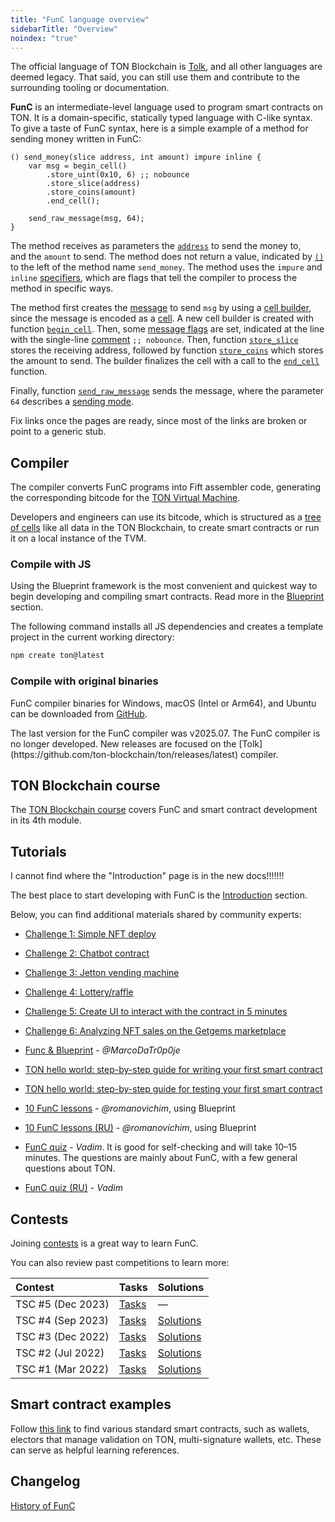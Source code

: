 ```yaml
---
title: "FunC language overview"
sidebarTitle: "Overview"
noindex: "true"
---
```



<Aside>

  The official language of TON Blockchain is [Tolk](/language/tolk), and all other languages are deemed legacy. That said, you can still use them and contribute to the surrounding tooling or documentation.

</Aside>

**FunC** is an intermediate-level language used to program smart contracts on TON. It is a domain-specific, statically typed language with C-like syntax. 
To give a taste of FunC syntax, here is a simple example of a method for sending money written in FunC:

```func
() send_money(slice address, int amount) impure inline {
    var msg = begin_cell()
        .store_uint(0x10, 6) ;; nobounce
        .store_slice(address)
        .store_coins(amount)
        .end_cell();

    send_raw_message(msg, 64);
}
```
The method receives as parameters the [`address`](/ton/addresses/addresses-general-info) to send the money to,  
and the `amount` to send. The method does not return a value, indicated by [`()`](/language/func/types#tensor-types) to the left of the method name `send_money`. 
The method uses the `impure` and `inline` [specifiers](/language/func/functions#specifiers), which are flags that tell the compiler to process 
the method in specific ways.

The method first creates the [message](/ton/transaction) to send `msg` by using a [cell builder](), since the message is encoded as a [cell]().
A new cell builder is created with function [`begin_cell`](/language/func/stdlib#begin-cell). Then, some [message flags]() are set, indicated at the line 
with the single-line [comment](/language/func/comments) `;; nobounce`. Then, function [`store_slice`](/language/func/stdlib#store-slice) stores the receiving address, 
followed by function [`store_coins`](/language/func/stdlib#store-coins) 
which stores the amount to send. The builder finalizes the cell with a call to the [`end_cell`](/language/func/stdlib#end-cell) function.

Finally, function [`send_raw_message`](/language/func/stdlib#send-raw-message) sends the message, where the parameter `64` describes a [sending mode]().

<Aside type="danger">
  Fix links once the pages are ready, since most of the links are broken or point to a generic stub.
</Aside>

## Compiler

The compiler converts FunC programs into Fift assembler code, generating the corresponding bitcode for the [TON Virtual Machine](/tvm/overview).

Developers and engineers can use its bitcode, which is structured as a [tree of cells](/v3/concepts/dive-into-ton/ton-blockchain/cells-as-data-storage/) like all data in the TON Blockchain, to create smart contracts or run it on a local instance of the TVM.

### Compile with JS

Using the Blueprint framework is the most convenient and quickest way to begin developing and compiling smart contracts. Read more in the [Blueprint](/ecosystem/blueprint/overview) section.

The following command installs all JS dependencies and creates a template project in the current working directory:

```bash
npm create ton@latest
```

### Compile with original binaries

FunC compiler binaries for Windows, macOS (Intel or Arm64), and Ubuntu can be downloaded from [GitHub](https://github.com/ton-blockchain/ton/releases/tag/v2025.07).

<Aside>
The last version for the FunC compiler was v2025.07. The FunC compiler is no longer developed. New releases are focused on the [Tolk](https://github.com/ton-blockchain/ton/releases/latest) compiler.
</Aside>

## TON Blockchain course

The [TON Blockchain course](https://stepik.org/course/176754/) covers FunC and smart contract development in its 4th module.

<Columns cols={3}>
  <Card
    title="TON Blockchain course in English"
    href="https://stepik.org/course/176754/promo"
    arrow
  />
  <Card
    title="(Chinese)"
    href="https://stepik.org/course/201638/promo"
    arrow
  />
  <Card
    title="(Russian)"
    href="https://stepik.org/course/201855/promo"
    arrow
  />
</Columns>

## Tutorials


<Aside type="danger">

I cannot find where the "Introduction" page is in the new docs!!!!!!!

  The best place to start developing with FunC is the [Introduction](/guidebook/first-smart-contract) section.

</Aside>

Below, you can find additional materials shared by community experts:

- [Challenge 1: Simple NFT deploy](https://github.com/romanovichim/TONQuest1/)
- [Challenge 2: Chatbot contract](https://github.com/romanovichim/TONQuest2/)
- [Challenge 3: Jetton vending machine](https://github.com/romanovichim/TONQuest3/)
- [Challenge 4: Lottery/raffle](https://github.com/romanovichim/TONQuest4/)
- [Challenge 5: Create UI to interact with the contract in 5 minutes](https://github.com/romanovichim/TONQuest5/)
- [Challenge 6: Analyzing NFT sales on the Getgems marketplace](https://github.com/romanovichim/TONQuest6/)

- [Func & Blueprint](https://www.youtube.com/watch?v=7omBDfSqGfA&list=PLtUBO1QNEKwtO_zSyLj-axPzc9O9rkmYa/) - _@MarcoDaTr0p0je_
- [TON hello world: step-by-step guide for writing your first smart contract](https://ton-community.github.io/tutorials/02-contract/)
- [TON hello world: step-by-step guide for testing your first smart contract](https://ton-community.github.io/tutorials/04-testing/)
- [10 FunC lessons](https://github.com/romanovichim/TonFunClessons_Eng/) - _@romanovichim_, using Blueprint
- [10 FunC lessons (RU)](https://github.com/romanovichim/TonFunClessons_ru/) - _@romanovichim_, using Blueprint
- [FunC quiz](https://t.me/toncontests/60/) - _Vadim_. It is good for self-checking and will take 10–15 minutes. The questions are mainly about FunС, with a few general questions about TON.
- [FunC quiz (RU)](https://t.me/toncontests/58?comment=14888/) - _Vadim_

## Contests

Joining [contests](https://t.me/toncontests/) is a great way to learn FunC.

You can also review past competitions to learn more:

| Contest           | Tasks                                                     | Solutions
| :---------------- | :-------------------------------------------------------- | :--------
| TSC #5 (Dec 2023) | [Tasks](https://github.com/ton-community/tsc5/)           | —
| TSC #4 (Sep 2023) | [Tasks](https://github.com/ton-community/tsc4/)           | [Solutions](/techniques/examples#ton-smart-challenge-4)
| TSC #3 (Dec 2022) | [Tasks](https://github.com/ton-blockchain/func-contest3/) | [Solutions](https://github.com/nns2009/TON-FunC-contest-3/)
| TSC #2 (Jul 2022) | [Tasks](https://github.com/ton-blockchain/func-contest2/) | [Solutions](https://github.com/ton-blockchain/func-contest2-solutions/)
| TSC #1 (Mar 2022) | [Tasks](https://github.com/ton-blockchain/func-contest1/) | [Solutions](https://github.com/ton-blockchain/func-contest1-solutions/)

## Smart contract examples

Follow [this link](/techniques/examples) to find various standard smart contracts, such as wallets, electors that manage validation on TON, multi-signature wallets, etc. These can serve as helpful learning references.

## Changelog

[History of FunC](/language/func/changelog)
